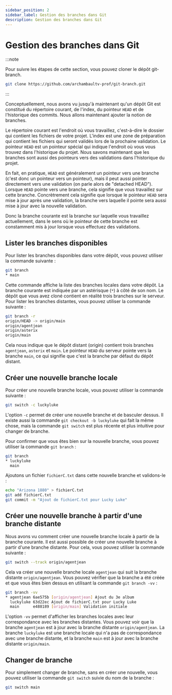```yaml
---
sidebar_position: 2
sidebar_label: Gestion des branches dans Git
description: Gestion des branches dans Git
---
```


# Gestion des branches dans Git

:::note

Pour suivre les étapes de cette section, vous pouvez cloner le dépôt git-branch.

```bash
git clone https://github.com/archambaultv-prof/git-branch.git
```

:::

Conceptuellement, nous avons vu jusqu'à maintenant qu'un dépôt Git est constitué
du répertoire courant, de l'index, du pointeur `HEAD` et de l'historique des
commits. Nous allons maintenant ajouter la notion de branches.

Le répertoire courant est l'endroit où vous travaillez, c'est-à-dire
le dossier qui contient les fichiers de votre projet. L'index est une zone de
préparation qui contient les fichiers qui seront validés lors de la prochaine
validation. Le pointeur `HEAD` est un pointeur spécial qui indique l'endroit où
vous vous trouvez dans l'historique du projet. Nous savons maintenant que les branches
sont aussi des pointeurs vers des validations dans l'historique du projet.

En fait, en pratique, `HEAD` est généralement un pointeur vers une branche (c'est donc
un pointeur vers un pointeur), mais il peut aussi pointer directement vers une
validation (on parle alors de "detached HEAD"). Lorsque `HEAD` pointe vers une
branche, cela signifie que vous travaillez sur cette branche. Concrètrement cela
signifie que lorsque le pointeur `HEAD` sera mise à jour après une validation,
la branche vers laquelle il pointe sera aussi mise à jour avec la nouvelle validation.

Donc la branche courante est la branche sur laquelle vous travaillez actuellement,
dans le sens où le pointeur de cette branche est constamment mis à jour
lorsque vous effectuez des validations.

## Lister les branches disponibles

Pour lister les branches disponibles dans votre dépôt, vous pouvez utiliser la
commande suivante :

```bash
git branch
* main
```

Cette commande affiche la liste des branches locales dans votre dépôt. La branche
courante est indiquée par un astérisque (`*`) à côté de son nom. Le dépôt que vous avez cloné
contient en réalité trois branches sur le serveur. Pour lister les branches
distantes, vous pouvez utiliser la commande suivante :

```bash
git branch -r
origin/HEAD -> origin/main
origin/agentjean
origin/asterix
origin/main
```

Cela nous indique que le dépôt distant (origin) contient trois branches
`agentjean`, `asterix` et `main`. Le pointeur `HEAD` du serveur pointe vers la branche
`main`, ce qui signifie que c'est la branche par défaut du dépôt distant.

## Créer une nouvelle branche locale

Pour créer une nouvelle branche locale, vous pouvez utiliser la
commande suivante :

```bash
git switch -c luckyluke
```

L'option `-c` permet de créer une nouvelle branche et de basculer dessus. Il
existe aussi la commande `git checkout -b luckyluke` qui fait la même chose,
mais la commande `git switch` est plus récente et plus intuitive pour changer
de branche.

Pour confirmer que vous êtes bien sur la nouvelle branche, vous pouvez
utiliser la commande `git branch` :

```bash
git branch
* luckyluke
  main
```

Ajoutons un fichier `fichierC.txt` dans cette nouvelle branche et validons-le :

```bash
echo "Arizona 1880" > fichierC.txt
git add fichierC.txt
git commit -m "Ajout de fichierC.txt pour Lucky Luke"
```

## Créer une nouvelle branche à partir d'une branche distante

Nous avons vu comment créer une nouvelle branche locale à partir de la branche
courante. Il est aussi possible de créer une nouvelle branche à partir d'une
branche distante. Pour cela, vous pouvez utiliser la commande suivante :

```bash
git switch --track origin/agentjean
```

Cela va créer une nouvelle branche locale `agentjean` qui suit la branche distante
`origin/agentjean`. Vous pouvez vérifier que la branche a été créée et que vous
êtes bien dessus en utilisant la commande `git branch -vv` :

```bash
git branch -vv
* agentjean 6ae575b [origin/agentjean] Ajout du 3e album
  luckyluke 63d22ec Ajout de fichierC.txt pour Lucky Luke
  main      e488189 [origin/main] Validation initiale
```

L'option `-vv` permet d'afficher les branches locales avec leur
correspondance avec les branches distantes. Vous pouvez voir que la branche
`agentjean` est à jour avec la branche distante `origin/agentjean`. La branche
`luckyluke` est une branche locale qui n'a pas de correspondance avec une
branche distante, et la branche `main` est à jour avec la branche distante
`origin/main`.

## Changer de branche

Pour simplement changer de branche, sans en créer une nouvelle, vous
pouvez utiliser la commande `git switch` suivie du nom de la branche :

```bash
git switch main
```
